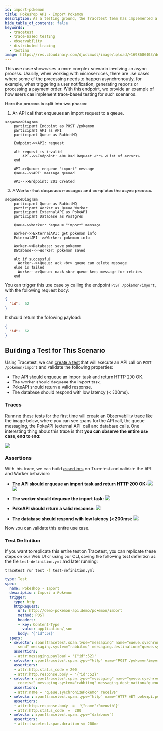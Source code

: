 ```yaml
---
id: import-pokemon
title: Pokeshop API - Import Pokemon
description: As a testing ground, the Tracetest team has implemented a sample API instrumented with OpenTelemetry around the PokeAPI. This use case showcases a more complex scenario involving an async process.
hide_table_of_contents: false
keywords:
  - tracetest
  - trace-based testing
  - observability
  - distributed tracing
  - testing
image: https://res.cloudinary.com/djwdcmwdz/image/upload/v1698686403/docs/Blog_Thumbnail_14_rsvkmo.jpg
---
```


This use case showcases a more complex scenario involving an async process. Usually, when working with microservices, there are use cases where some of the processing needs to happen asynchronously, for example, when triggering a user notification, generating reports or processing a payment order. With this endpoint, we provide an example of how users can implement trace-based testing for such scenarios.

Here the process is split into two phases:

1. An API call that enqueues an import request to a queue.
```mermaid
sequenceDiagram
    participant Endpoint as POST /pokemon
    participant API as API
    participant Queue as RabbitMQ
    
    Endpoint->>API: request

    alt request is invalid
        API-->>Endpoint: 400 Bad Request <br> <List of errors>
    end

    API->>Queue: enqueue "import" message
    Queue-->>API: message queued

    API-->>Endpoint: 201 Created
```

2. A Worker that dequeues messages and completes the async process.
```mermaid
sequenceDiagram
    participant Queue as RabbitMQ
    participant Worker as Queue Worker
    participant ExternalAPI as PokeAPI
    participant Database as Postgres
    
    Queue->>Worker: dequeue "import" message

    Worker->>ExternalAPI: get pokemon info
    ExternalAPI-->>Worker: pokemon info

    Worker->>Database: save pokemon
    Database-->>Worker: pokemon saved
  
    alt if successful
      Worker-->>Queue: ack <br> queue can delete message
    else is failed
      Worker-->>Queue: nack <br> queue keep message for retries
    end
```

You can trigger this use case by calling the endpoint `POST /pokemon/import`, with the following request body:
```json
{
  "id":  52
}
```

It should return the following payload:
```json
{
  "id":  52
}
```

## Building a Test for This Scenario

Using Tracetest, we can [create a test](/web-ui/creating-tests) that will execute an API call on `POST /pokemon/import` and validate the following properties:
- The API should enqueue an import task and return HTTP 200 OK.
- The worker should dequeue the import task.
- PokeAPI should return a valid response.
- The database should respond with low latency (< 200ms).

### Traces

Running these tests for the first time will create an Observability trace like the image below, where you can see spans for the API call, the queue messaging, the PokeAPI (external API) call and database calls. One interesting thing about this trace is that **you can observe the entire use case, end to end**:

![](../images/import-pokemon-trace.png)

### Assertions

With this trace, we can build [assertions](/concepts/assertions) on Tracetest and validate the API and Worker behaviors:

- **The API should enqueue an import task and return HTTP 200 OK:**
![](../images/import-pokemon-message-enqueue-test-spec.png)
![](../images/import-pokemon-api-test-spec.png)

- **The worker should dequeue the import task:**
![](../images/import-pokemon-message-dequeue-test-spec.png)

- **PokeAPI should return a valid response:**
![](../images/import-pokemon-pokeapi-call-test-spec.png)

- **The database should respond with low latency (< 200ms):**
![](../images/import-pokemon-db-latency-test-spec.png)

Now you can validate this entire use case.

### Test Definition

If you want to replicate this entire test on Tracetest, you can replicate these steps on our Web UI or using our CLI, saving the following test definition as the file `test-definition.yml` and later running:

```sh
tracetest run test -f test-definition.yml
```

```yaml
type: Test
spec:
  name: Pokeshop - Import
  description: Import a Pokemon
  trigger:
    type: http
    httpRequest:
      url: http://demo-pokemon-api.demo/pokemon/import
      method: POST
      headers:
      - key: Content-Type
        value: application/json
      body: '{"id":52}'
  specs:
  - selector: span[tracetest.span.type="messaging" name="queue.synchronizePokemon
      send" messaging.system="rabbitmq" messaging.destination="queue.synchronizePokemon"]
    assertions:
    - attr:messaging.payload = '{"id":52}'
  - selector: span[tracetest.span.type="http" name="POST /pokemon/import" http.method="POST"]
    assertions:
    - attr:http.status_code = 200
    - attr:http.response.body = '{"id":52}'
  - selector: span[tracetest.span.type="messaging" name="queue.synchronizePokemon
      receive" messaging.system="rabbitmq" messaging.destination="queue.synchronizePokemon"]
    assertions:
    - attr:name = "queue.synchronizePokemon receive"
  - selector: span[tracetest.span.type="http" name="HTTP GET pokeapi.pokemon" http.method="GET"]
    assertions:
    - attr:http.response.body  =  '{"name":"meowth"}'
    - attr:http.status_code  =  200
  - selector: span[tracetest.span.type="database"]
    assertions:
    - attr:tracetest.span.duration <= 200ms

```
